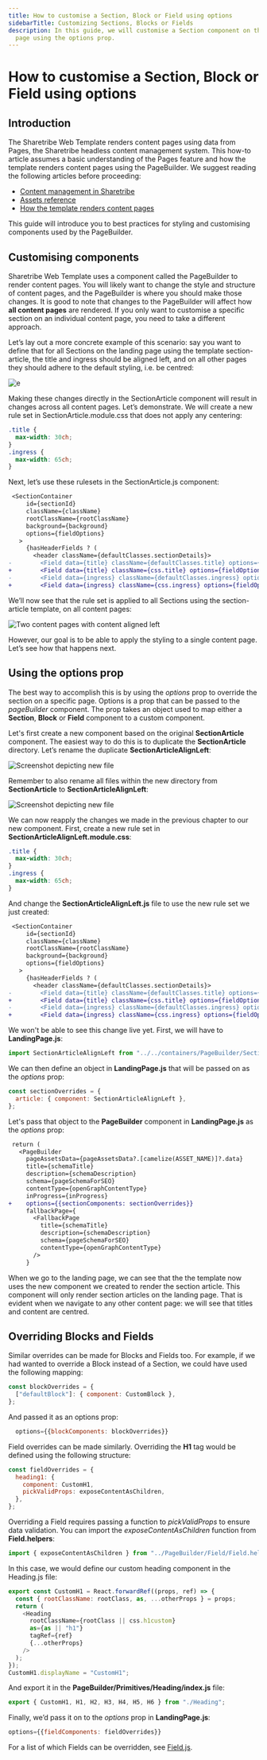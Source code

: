 ```yaml
---
title: How to customise a Section, Block or Field using options
sidebarTitle: Customizing Sections, Blocks or Fields
description: In this guide, we will customise a Section component on the landing
  page using the options prop.
---
```


# How to customise a Section, Block or Field using options

## Introduction

The Sharetribe Web Template renders content pages using data from Pages,
the Sharetribe headless content management system. This how-to article
assumes a basic understanding of the Pages feature and how the template
renders content pages using the PageBuilder. We suggest reading the
following articles before proceeding:

- [Content management in Sharetribe](/concepts/content-management/)
- [Assets reference](/references/assets/)
- [How the template renders content pages](/template/page-builder/)

This guide will introduce you to best practices for styling and
customising components used by the PageBuilder.

## Customising components

Sharetribe Web Template uses a component called the PageBuilder to
render content pages. You will likely want to change the style and
structure of content pages, and the PageBuilder is where you should make
those changes. It is good to note that changes to the PageBuilder will
affect how **all content pages** are rendered. If you only want to
customise a specific section on an individual content page, you need to
take a different approach.

Let’s lay out a more concrete example of this scenario: say you want to
define that for all Sections on the landing page using the template
section-article, the title and ingress should be aligned left, and on
all other pages they should adhere to the default styling, i.e. be
centred:

![e](./example1.png)

Making these changes directly in the SectionArticle component will
result in changes across all content pages. Let’s demonstrate. We will
create a new rule set in SectionArticle.module.css that does not apply
any centering:

```css
.title {
  max-width: 30ch;
}
.ingress {
  max-width: 65ch;
}
```

Next, let’s use these rulesets in the SectionArticle.js component:

```diff
 <SectionContainer
     id={sectionId}
     className={className}
     rootClassName={rootClassName}
     background={background}
     options={fieldOptions}
   >
     {hasHeaderFields ? (
       <header className={defaultClasses.sectionDetails}>
-        <Field data={title} className={defaultClasses.title} options={fieldOptions} />
+        <Field data={title} className={css.title} options={fieldOptions} />
-        <Field data={ingress} className={defaultClasses.ingress} options={fieldOptions} />
+        <Field data={ingress} className={css.ingress} options={fieldOptions} />
```

We’ll now see that the rule set is applied to all Sections using the
section-article template, on all content pages:

![Two content pages with content aligned left](./left-aligned.png)

However, our goal is to be able to apply the styling to a single content
page. Let’s see how that happens next.

## Using the options prop

The best way to accomplish this is by using the _options_ prop to
override the section on a specific page. Options is a prop that can be
passed to the _pageBuilder_ component. The prop takes an object used to
map either a **Section**, **Block** or **Field** component to a custom
component.

Let's first create a new component based on the original
**SectionArticle** component. The easiest way to do this is to duplicate
the **SectionArticle** directory. Let’s rename the duplicate
**SectionArticleAlignLeft**:

![Screenshot depicting new file](./vscode-sc.png)

Remember to also rename all files within the new directory from
**SectionArticle** to **SectionArticleAlignLeft**:

![Screenshot depicting new file](./vscode-sc2.png)

We can now reapply the changes we made in the previous chapter to our
new component. First, create a new rule set in
**SectionArticleAlignLeft.module.css**:

```css
.title {
  max-width: 30ch;
}
.ingress {
  max-width: 65ch;
}
```

And change the **SectionArticleAlignLeft.js** file to use the new rule
set we just created:

```diff
 <SectionContainer
     id={sectionId}
     className={className}
     rootClassName={rootClassName}
     background={background}
     options={fieldOptions}
   >
     {hasHeaderFields ? (
       <header className={defaultClasses.sectionDetails}>
-        <Field data={title} className={defaultClasses.title} options={fieldOptions} />
+        <Field data={title} className={css.title} options={fieldOptions} />
-        <Field data={ingress} className={defaultClasses.ingress} options={fieldOptions} />
+        <Field data={ingress} className={css.ingress} options={fieldOptions} />
```

We won't be able to see this change live yet. First, we will have to
**LandingPage.js**:

```js
import SectionArticleAlignLeft from "../../containers/PageBuilder/SectionBuilder/SectionArticleAlignLeft";
```

We can then define an object in **LandingPage.js** that will be passed
on as the _options_ prop:

```js
const sectionOverrides = {
  article: { component: SectionArticleAlignLeft },
};
```

Let's pass that object to the **PageBuilder** component in
**LandingPage.js** as the _options_ prop:

```diff
 return (
   <PageBuilder
     pageAssetsData={pageAssetsData?.[camelize(ASSET_NAME)]?.data}
     title={schemaTitle}
     description={schemaDescription}
     schema={pageSchemaForSEO}
     contentType={openGraphContentType}
     inProgress={inProgress}
+    options={{sectionComponents: sectionOverrides}}
     fallbackPage={
       <FallbackPage
         title={schemaTitle}
         description={schemaDescription}
         schema={pageSchemaForSEO}
         contentType={openGraphContentType}
       />
     }
```

When we go to the landing page, we can see that the the template now
uses the new component we created to render the section article. This
component will only render section articles on the landing page. That is
evident when we navigate to any other content page: we will see that
titles and content are centred.

## Overriding Blocks and Fields

Similar overrides can be made for Blocks and Fields too. For example, if
we had wanted to override a Block instead of a Section, we could have
used the following mapping:

```js
const blockOverrides = {
  ["defaultBlock"]: { component: CustomBlock },
};
```

And passed it as an options prop:

```js
  options={{blockComponents: blockOverrides}}
```

Field overrides can be made similarly. Overriding the **H1** tag would
be defined using the following structure:

```js
const fieldOverrides = {
  heading1: {
    component: CustomH1,
    pickValidProps: exposeContentAsChildren,
  },
};
```

Overriding a Field requires passing a function to _pickValidProps_ to
ensure data validation. You can import the _exposeContentAsChildren_
function from **Field.helpers**:

```js
import { exposeContentAsChildren } from "../PageBuilder/Field/Field.helpers";
```

In this case, we would define our custom heading component in the
Heading.js file:

```js
export const CustomH1 = React.forwardRef((props, ref) => {
  const { rootClassName: rootClass, as, ...otherProps } = props;
  return (
    <Heading
      rootClassName={rootClass || css.h1custom}
      as={as || "h1"}
      tagRef={ref}
      {...otherProps}
    />
  );
});
CustomH1.displayName = "CustomH1";
```

And export it in the **PageBuilder/Primitives/Heading/index.js** file:

```js
export { CustomH1, H1, H2, H3, H4, H5, H6 } from "./Heading";
```

Finally, we’d pass it on to the _options_ prop in **LandingPage.js**:

```js
options={{fieldComponents: fieldOverrides}}
```

For a list of which Fields can be overridden, see
[Field.js](https://github.com/sharetribe/web-template/blob/main/src/containers/PageBuilder/Field/Field.js).
